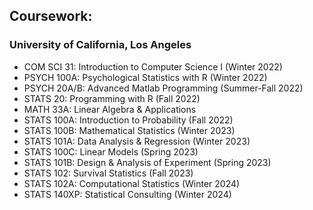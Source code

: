 ## Coursework: 

### University of California, Los Angeles

- COM SCI 31: Introduction to Computer Science I (Winter 2022)
- PSYCH 100A: Psychological Statistics with R (Winter 2022)
- PSYCH 20A/B: Advanced Matlab Programming (Summer-Fall 2022)
- STATS 20: Programming with R (Fall 2022)
- MATH 33A: Linear Algebra & Applications 
- STATS 100A: Introduction to Probability (Fall 2022)
- STATS 100B: Mathematical Statistics (Winter 2023)
- STATS 101A: Data Analysis & Regression (Winter 2023)
- STATS 100C: Linear Models (Spring 2023)
- STATS 101B: Design & Analysis of Experiment (Spring 2023)
- STATS 102: Survival Statistics (Fall 2023)
- STATS 102A: Computational Statistics (Winter 2024)
- STATS 140XP: Statistical Consulting (Winter 2024)
